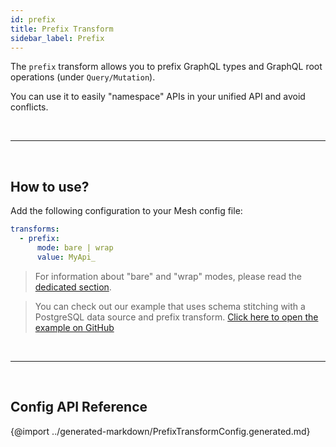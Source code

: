 ```yaml
---
id: prefix
title: Prefix Transform
sidebar_label: Prefix
---
```


The `prefix` transform allows you to prefix GraphQL types and GraphQL root operations (under `Query/Mutation`).

You can use it to easily "namespace" APIs in your unified API and avoid conflicts.

<PackageInstall packages="@graphql-mesh/transform-prefix" />



<p>&nbsp;</p>

------

<p>&nbsp;</p>


## How to use?

Add the following configuration to your Mesh config file:

```yaml
transforms:
  - prefix:
      mode: bare | wrap
      value: MyApi_
```

> For information about "bare" and "wrap" modes, please read the [dedicated section](/docs/transforms/transforms-introduction#two-different-modes).

> You can check out our example that uses schema stitching with a PostgreSQL data source and prefix transform.
[Click here to open the example on GitHub](https://github.com/Urigo/graphql-mesh/tree/master/examples/postgres-geodb)



<p>&nbsp;</p>

------

<p>&nbsp;</p>


## Config API Reference

{@import ../generated-markdown/PrefixTransformConfig.generated.md}

